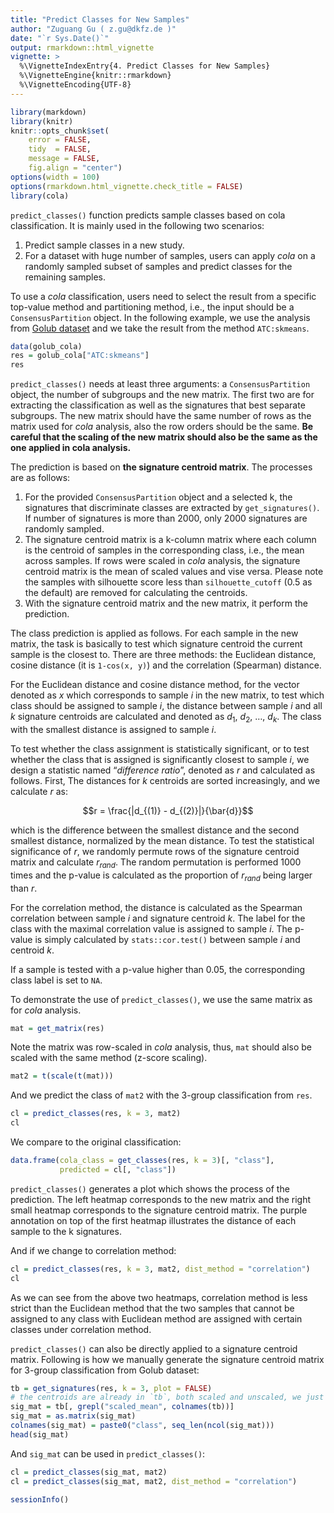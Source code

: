 ```yaml
---
title: "Predict Classes for New Samples"
author: "Zuguang Gu ( z.gu@dkfz.de )"
date: "`r Sys.Date()`"
output: rmarkdown::html_vignette
vignette: >
  %\VignetteIndexEntry{4. Predict Classes for New Samples}
  %\VignetteEngine{knitr::rmarkdown}
  %\VignetteEncoding{UTF-8}
---
```


```r
library(markdown)
library(knitr)
knitr::opts_chunk$set(
    error = FALSE,
    tidy  = FALSE,
    message = FALSE,
    fig.align = "center")
options(width = 100)
options(rmarkdown.html_vignette.check_title = FALSE)
library(cola)
```

`predict_classes()` function predicts sample classes based on cola
classification. It is mainly used in the following two scenarios: 

1. Predict sample classes in a new study.
2. For a dataset with huge number of samples, users can apply *cola* on a randomly 
   sampled subset of samples and predict classes for the remaining samples.

To use a *cola* classification, users need to select the result from a specific
top-value method and partitioning method, i.e., the input should be a
`ConsensusPartition` object. In the following example, we use the analysis
from [Golub dataset](https://jokergoo.github.io/cola_examples/Golub_leukemia/)
and we take the result from the method `ATC:skmeans`.

```r
data(golub_cola)
res = golub_cola["ATC:skmeans"]
res
```

`predict_classes()` needs at least three arguments: a `ConsensusPartition`
object, the number of subgroups and the new matrix. The first two are for
extracting the classification as well as the signatures that best separate
subgroups. The new matrix should have the same number of rows as the matrix
used for *cola* analysis, also the row orders should be the same. **Be careful
that the scaling of the new matrix should also be the same as the one applied
in cola analysis.**

The prediction is based on **the signature centroid matrix**. The processes
are as follows:

1. For the provided `ConsensusPartition` object and a selected k, the
   signatures that discriminate classes are extracted by `get_signatures()`.
   If number of signatures is more than 2000, only 2000 signatures are randomly
   sampled.
2. The signature centroid matrix is a k-column matrix where each column is the
   centroid of samples in the corresponding class, i.e., the mean across
   samples. If rows were scaled in *cola* analysis, the signature centroid
   matrix is the mean of scaled values and vise versa. Please note the samples
   with silhouette score less than `silhouette_cutoff` (0.5 as the default)
   are removed for calculating the centroids.
3. With the signature centroid matrix and the new matrix, it perform the
   prediction.

The class prediction is applied as follows. For each sample in the new matrix,
the task is basically to test which signature centroid the current sample is
the closest to. There are three methods: the Euclidean distance, cosine distance (it is `1-cos(x, y)`) and the
correlation (Spearman) distance. 

For the Euclidean distance and cosine distance method, for the vector denoted as $x$ which
corresponds to sample $i$ in the new matrix, to test which class should be
assigned to sample $i$, the distance between sample $i$ and all $k$ signature
centroids are calculated and denoted as $d_1$, $d_2$, ..., $d_k$. The class
with the smallest distance is assigned to sample $i$.

To test whether the class assignment is statistically significant, or to test
whether the class that is assigned is significantly closest to sample $i$, we
design a statistic named "_difference ratio_", denoted as $r$ and calculated as
follows. First, The distances for $k$ centroids are sorted increasingly, and we 
calculate $r$ as: 

$$r = \frac{|d_{(1)} - d_{(2)}|}{\bar{d}}$$

which is the difference between the smallest distance and the second smallest
distance, normalized by the mean distance. To test the statistical
significance of $r$, we randomly permute rows of the signature centroid matrix
and calculate $r_{rand}$. The random permutation is performed 1000 times and the p-value is calculated as the proportion of
$r_{rand}$ being larger than $r$.

For the correlation method, the distance is calculated as the Spearman
correlation between sample $i$ and signature centroid $k$. The label for the
class with the maximal correlation value is assigned to sample $i$. The
p-value is simply calculated by `stats::cor.test()` between sample $i$ and
centroid $k$.

If a sample is tested with a p-value higher than 0.05, the
corresponding class label is set to `NA`.

To demonstrate the use of `predict_classes()`, we use the same matrix as for *cola*
analysis.

```r
mat = get_matrix(res)
```

Note the matrix was row-scaled in *cola* analysis, thus, `mat` should also be scaled
with the same method (z-score scaling).

```r
mat2 = t(scale(t(mat)))
```

And we predict the class of `mat2` with the 3-group classification from `res`.


```r
cl = predict_classes(res, k = 3, mat2)
cl
```

We compare to the original classification:

```r
data.frame(cola_class = get_classes(res, k = 3)[, "class"],
           predicted = cl[, "class"])
```

`predict_classes()` generates a plot which shows the process of the prediction. 
The left heatmap corresponds to the new matrix and the right small heatmap corresponds
to the signature centroid matrix. The purple annotation on top of the first heatmap
illustrates the distance of each sample to the k signatures.


And if we change to correlation method:

```r
cl = predict_classes(res, k = 3, mat2, dist_method = "correlation")
cl
```

As we can see from the above two heatmaps, correlation method is less strict than
the Euclidean method that the two samples that cannot be assigned to any class with
Euclidean method are assigned with certain classes under correlation method.

`predict_classes()` can also be directly applied to a signature centroid matrix.
Following is how we manually generate the signature centroid matrix for 3-group
classification from Golub dataset:

```r
tb = get_signatures(res, k = 3, plot = FALSE)
# the centroids are already in `tb`, both scaled and unscaled, we just simply extract it
sig_mat = tb[, grepl("scaled_mean", colnames(tb))]
sig_mat = as.matrix(sig_mat)
colnames(sig_mat) = paste0("class", seq_len(ncol(sig_mat)))
head(sig_mat)
```

And `sig_mat` can be used in `predict_classes()`:

```r
cl = predict_classes(sig_mat, mat2)
cl = predict_classes(sig_mat, mat2, dist_method = "correlation")
```


```r
sessionInfo()
```

